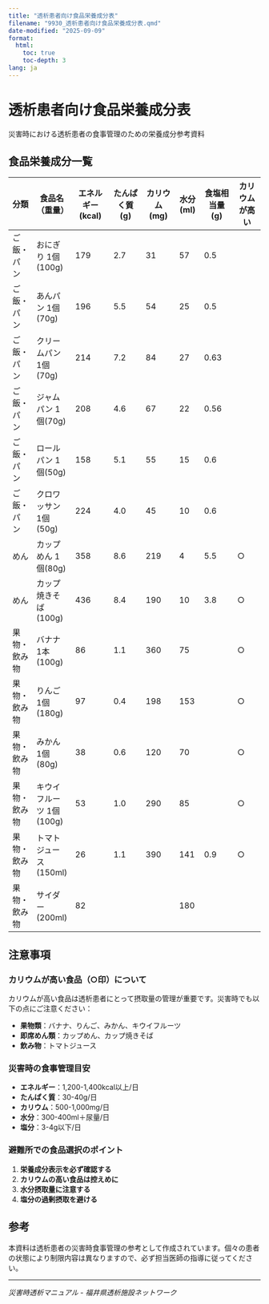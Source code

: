 ```yaml
---
title: "透析患者向け食品栄養成分表"
filename: "9930_透析患者向け食品栄養成分表.qmd"
date-modified: "2025-09-09"
format:
  html:
    toc: true
    toc-depth: 3
lang: ja
---
```


# 透析患者向け食品栄養成分表

災害時における透析患者の食事管理のための栄養成分参考資料

## 食品栄養成分一覧

| 分類 | 食品名（重量） | エネルギー<br>(kcal) | たんぱく質<br>(g) | カリウム<br>(mg) | 水分<br>(ml) | 食塩相当量<br>(g) | カリウムが高い |
|------|----------------|---------------------|------------------|------------------|--------------|-------------------|----------------|
| ご飯・パン | おにぎり 1個(100g) | 179 | 2.7 | 31 | 57 | 0.5 | |
| ご飯・パン | あんパン 1個(70g) | 196 | 5.5 | 54 | 25 | 0.5 | |
| ご飯・パン | クリームパン 1個(70g) | 214 | 7.2 | 84 | 27 | 0.63 | |
| ご飯・パン | ジャムパン 1個(70g) | 208 | 4.6 | 67 | 22 | 0.56 | |
| ご飯・パン | ロールパン 1個(50g) | 158 | 5.1 | 55 | 15 | 0.6 | |
| ご飯・パン | クロワッサン 1個(50g) | 224 | 4.0 | 45 | 10 | 0.6 | |
| めん | カップめん 1個(80g) | 358 | 8.6 | 219 | 4 | 5.5 | ○ |
| めん | カップ焼きそば(100g) | 436 | 8.4 | 190 | 10 | 3.8 | ○ |
| 果物・飲み物 | バナナ 1本(100g) | 86 | 1.1 | 360 | 75 | | ○ |
| 果物・飲み物 | りんご 1個(180g) | 97 | 0.4 | 198 | 153 | | ○ |
| 果物・飲み物 | みかん 1個(80g) | 38 | 0.6 | 120 | 70 | | ○ |
| 果物・飲み物 | キウイフルーツ 1個(100g) | 53 | 1.0 | 290 | 85 | | ○ |
| 果物・飲み物 | トマトジュース(150ml) | 26 | 1.1 | 390 | 141 | 0.9 | ○ |
| 果物・飲み物 | サイダー(200ml) | 82 | | | 180 | | |

## 注意事項

### カリウムが高い食品（○印）について
カリウムが高い食品は透析患者にとって摂取量の管理が重要です。災害時でも以下の点にご注意ください：

- **果物類**：バナナ、りんご、みかん、キウイフルーツ
- **即席めん類**：カップめん、カップ焼きそば
- **飲み物**：トマトジュース

### 災害時の食事管理目安
- **エネルギー**：1,200-1,400kcal以上/日
- **たんぱく質**：30-40g/日
- **カリウム**：500-1,000mg/日
- **水分**：300-400ml＋尿量/日
- **塩分**：3-4g以下/日

### 避難所での食品選択のポイント
1. **栄養成分表示を必ず確認する**
2. **カリウムの高い食品は控えめに**
3. **水分摂取量に注意する**
4. **塩分の過剰摂取を避ける**

## 参考
本資料は透析患者の災害時食事管理の参考として作成されています。個々の患者の状態により制限内容は異なりますので、必ず担当医師の指導に従ってください。

---
*災害時透析マニュアル - 福井県透析施設ネットワーク*